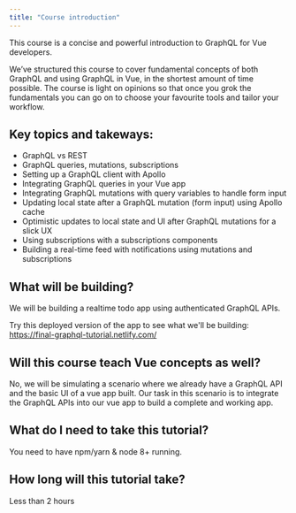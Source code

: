 ```yaml
---
title: "Course introduction"
---
```


This course is a concise and powerful introduction to GraphQL for Vue developers.

We’ve structured this course to cover fundamental concepts of both GraphQL and using GraphQL in Vue, in the shortest amount of time possible. The course is light on opinions so that once you grok the fundamentals you can go on to choose your favourite tools and tailor your workflow.

## Key topics and takeways:

- GraphQL vs REST
- GraphQL queries, mutations, subscriptions
- Setting up a GraphQL client with Apollo
- Integrating GraphQL queries in your Vue app
- Integrating GraphQL mutations with query variables to handle form input
- Updating local state after a GraphQL mutation (form input) using Apollo cache
- Optimistic updates to local state and UI after GraphQL mutations for a slick UX
- Using subscriptions with a subscriptions components
- Building a real-time feed with notifications using mutations and subscriptions

## What will be building?
We will be building a realtime todo app using authenticated GraphQL APIs.

Try this deployed version of the app to see what we'll be building:
https://final-graphql-tutorial.netlify.com/

## Will this course teach Vue concepts as well?
No, we will be simulating a scenario where we already have a
GraphQL API and the basic UI of a vue app built. Our task in this
scenario is to integrate the GraphQL APIs into our vue app to build
a complete and working app.

## What do I need to take this tutorial?
You need to have npm/yarn & node 8+ running.

## How long will this tutorial take?
Less than 2 hours

